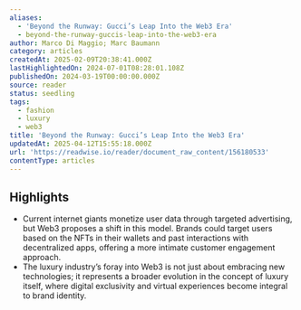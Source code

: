```yaml
---
aliases:
  - 'Beyond the Runway: Gucci’s Leap Into the Web3 Era'
  - beyond-the-runway-guccis-leap-into-the-web3-era
author: Marco Di Maggio; Marc Baumann
category: articles
createdAt: 2025-02-09T20:38:41.000Z
lastHighlightedOn: 2024-07-01T08:28:01.108Z
publishedOn: 2024-03-19T00:00:00.000Z
source: reader
status: seedling
tags:
  - fashion
  - luxury
  - web3
title: 'Beyond the Runway: Gucci’s Leap Into the Web3 Era'
updatedAt: 2025-04-12T15:55:18.000Z
url: 'https://readwise.io/reader/document_raw_content/156180533'
contentType: articles
---
```

## Highlights

- Current internet giants monetize user data through targeted advertising, but Web3 proposes a shift in this model. Brands could target users based on the NFTs in their wallets and past interactions with decentralized apps, offering a more intimate customer engagement approach.
- The luxury industry’s foray into Web3 is not just about embracing new technologies; it represents a broader evolution in the concept of luxury itself, where digital exclusivity and virtual experiences become integral to brand identity.
